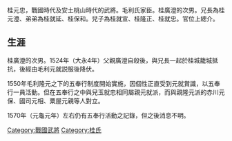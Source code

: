 {{unreferenced|time=2017-01-17T05:43:37+00:00}}
桂元忠，戰國時代及安土桃山時代的武將。毛利氏家臣。桂廣澄的次男。兄長為桂元澄、弟弟為桂就延、桂保和。兒子為桂就宣、桂隆正、桂就忠。官位上總介。
== 生涯 ==
桂廣澄的次男。1524年（大永4年）父親廣澄自殺後，與兄長一起於桂城籠城抵抗，後經由毛利元就説服後降伏。
 
1550年毛利隆元之下的五奉行制度開始實施，因個性正直受到元就賞識，以五奉行一員活動。但在五奉行之中與兒玉就忠相同屬親元就派，而與親隆元派的赤川元保、國司元相、粟屋元親等人對立。
 
1570年（元龜元年）左右仍有五奉行活動之記錄，但之後消息不明。

[[Category:戰國武將|Category:戰國武將]]
[[Category:桂氏|Category:桂氏]]